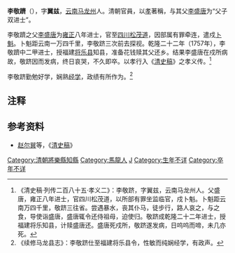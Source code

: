 '''李敬躋'''（{{bd|？||？||catIdx=L李}}），字'''翼兹'''，[[云南|云南]][[马龙州|马龙州]]人。清朝官員，以[[孝|孝]]著稱，与其父[[李盛唐|李盛唐]]为“父子双进士”。

李敬躋之父[[李盛唐|李盛唐]]为[[雍正|雍正]]八年进士，官至[[四川|四川]][[松茂道|松茂道]]，因部属有罪牵连，遣戍[[卜魁|卜魁]]。卜魁距云南一万四千里，李敬跻三次前去探视。乾隆二十二年（1757年），李敬躋中二甲进士，授福建[[将乐县|将乐县]]知县，准备花钱赎其父还乡。结果李盛唐在戍所病故，敬跻因而发病，终日哀哭，不久即卒。以孝行入《[[清史稿|清史稿]]》之孝义传。<ref>《清史稿·列传二百八十五·孝义二》：李敬跻，字翼兹，云南马龙州人。父盛唐，雍正八年进士，官四川松茂道，以所部有罪坐监临官，戍卜魁。卜魁距云南万四千里，敬跻三往省。尝遇暴水，丧其仆马，徒步行，路人哀之，与之食，导使诣盛唐，盛唐辄令还侍祖母，迫使归。敬跻成乾隆二十二年进士，授福建将乐知县，计赎盛唐还。盛唐死戍所，敬跻遂发病，日呜呜而啼，未几亦死。</ref>

李敬跻勤勉好学，娴熟[[经学|经学]]，政绩有所作为。<ref>《续修马龙县志》：李敬跻仕至福建将乐县令，性敏而纯娴经学，有政声。</ref>

==注释==
{{reflist}}

==参考资料==
*[[赵尔巽|赵尔巽]]等，《[[清史稿|清史稿]]》

{{清朝人物小作品}}
{{乾隆二十二年丁丑科殿試金榜}}
{{DEFAULTSORT:Li李}}
[[Category:清朝將樂縣知縣|Category:清朝將樂縣知縣]]
[[Category:馬龍人|Category:馬龍人]]
[[Category:李姓|J]]
[[Category:生年不详|Category:生年不详]]
[[Category:卒年不详|Category:卒年不详]]